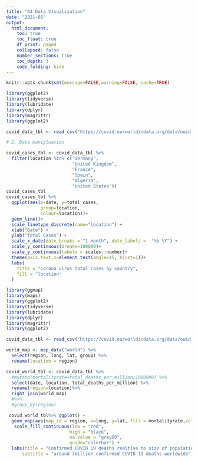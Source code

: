 ```yaml
---
title: "04 Data Visualization"
date: "2021-05"
output:
  html_document:
    toc: true
    toc_float: true
    df_print: paged
    collapsed: false
    number_sections: true
    toc_depth: 3
    code_folding: hide
---
```


```r
knitr::opts_chunk$set(message=FALSE,warning=FALSE, cache=TRUE)
```


```r
library(ggplot2)
library(tidyverse)
library(lubridate)
library(dplyr)
library(magrittr)
library(ggplot2)

covid_data_tbl <- read_csv("https://covid.ourworldindata.org/data/owid-covid-data.csv")

# 2. Data manipluation

covid_cases_tbl <- covid_data_tbl %>%
  filter(location %in% c("Germany",
                         "United Kingdom",
                         "France",
                         "Spain",
                         "Algeria",
                         "United States"))
covid_cases_tbl
covid_cases_tbl %>%
  ggplot(aes(x=date, y=total_cases,
             group=location,
             colour=location))+
  geom_line()+
  scale_linetype_discrete(name="location") +
  xlab("Date") + 
  ylab("Total Cases") +
  scale_x_date(date_breaks = "1 month", date_labels =  "%b %Y") +
  scale_y_continuous(breaks=100000)+
  scale_y_continuous(labels = scales::number)+
  theme(axis.text.x=element_text(angle=45, hjust=1))+
  labs(
    title = "Corona virus total cases by country",
    fill = "location"
  )
```

```r
library(ggmap)
library(maps)
library(ggplot2)
library(tidyverse)
library(lubridate)
library(dplyr)
library(magrittr)
library(ggplot2)

covid_data_tbl <- read_csv("https://covid.ourworldindata.org/data/owid-covid-data.csv")

world_map <- map_data("world") %>%
  select(region, long, lat, group) %>%
  rename(location = region)

covid_world_tbl <- covid_data_tbl %>%
  #mutate(mortalityrate=total_deaths_per_million/1000000) %>%
  select(date, location, total_deaths_per_million) %>%
  rename(region=location)%>%
  right_join(world_map)
  #%>%
  #group_by(region)

 covid_world_tbl%>% ggplot() +
  geom_map(aes(map_id = region, x=long, y=lat, fill = mortalityrate,color= "red"  ), map = world,colour= "white",size = 0.10)+
   scale_fill_continuous(low = "red",
                        high = "black",
                        na.value = "grey50",
                        guide="colorbar") +
  labs(title = "Confirmed COVID 19 deaths realtive to size of population",
      subtitle = "around 3million confirmed COVID 19 deaths worldwide",fill = "Mortality rate", x="", y="")
```